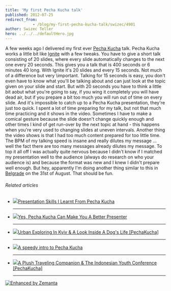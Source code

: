 ```yaml
---
title: 'My first Pecha Kucha talk'
published: 2012-07-25
redirect_from: 
            - /blog/my-first-pecha-kucha-talk/swizec/4901
author: Swizec Teller
hero: ../../../defaultHero.jpg
---
```

A few weeks ago I delivered my first ever [Pecha Kucha](http://en.wikipedia.org/wiki/Pecha_Kucha "Pecha Kucha") talk. Pecha Kucha works a little bit like [Ignite](http://en.wikipedia.org/wiki/Ignite_%28event%29 "Ignite (event)") with a few tweaks. You have to give a short talk consisting of 20 slides, where every slide automatically changes to the next one every 20 seconds. This gives you a talk that is 400 seconds or 6 minutes 40 long. With Ignite it's 20 slides and every 15 seconds. Not much of a difference but very \\important. Talking for 15 seconds is easy, you don't even have to know what you'll be talking about and can just look at the topic given on your slide and start. But with 20 seconds you have to think a little bit aobut what you're going to say, if you wing it completely you will have dead air, but if you prepare a bit too much you will run out of time on every slide.  And it's impossible to catch up to a Pecha Kucha presentation, they're just too quick. I spent a lot of time preparing for my talk, but not that much time practicing and it shows in the video. Sometimes I have to make a comical gesture because the slide doesn't change quickly enough and other times I kind of get run-over by the next topic at hand - this happens when you're very used to changing slides at uneven intervals. Another thing the video shows is that I had too much content prepared for too little time. The BPM of my talking speed is insane and really dilutes my message ... well the fact there are too many messages already dilutes my message. To top it all off I was actually quite nervous because I didn't know if I matched my presentation well to the audience (always do research on who your audience is) and because the format was new and I knew I didn't prepare well enough. But hey, apparently I'm doing another thing similar to this in [Belgrade](<http://maps.google.com/maps?ll=44.8205555556,20.4622222222&spn=0.1,0.1&q=44.8205555556,20.4622222222 (Belgrade)&t=h> "Belgrade") on the 31st of August. That should be fun.

###### Related articles

- [![](http://i.zemanta.com/noimg_05_80_80.jpg)](http://www.designsojourn.com/presentation-skills-i-learnt-from-pecha-kucha/)[Presentation Skills I Learnt From Pecha Kucha](http://www.designsojourn.com/presentation-skills-i-learnt-from-pecha-kucha/)

  * * *

- [![](http://i.zemanta.com/89347850_80_80.jpg)](http://managebetternow.com/2012/05/17/yes-pecha-kucha-can-make-you-a-better-presenter/)[Yes, Pecha Kucha Can Make You A Better Presenter](http://managebetternow.com/2012/05/17/yes-pecha-kucha-can-make-you-a-better-presenter/)

  * * *

- [![](http://i.zemanta.com/noimg_02_80_80.jpg)](http://www.psfk.com/2012/07/pecha-kucha-design-inspiration-21.html)[Urban Exploring In Kyiv & A Look Inside A Dog's Life \[PechaKucha\]](http://www.psfk.com/2012/07/pecha-kucha-design-inspiration-21.html)

  * * *

- [![](http://i.zemanta.com/91959095_80_80.jpg)](http://marlyb.wordpress.com/2012/06/01/a-speedy-intro-to-pecha-kucha/)[A speedy intro to Pecha Kucha](http://marlyb.wordpress.com/2012/06/01/a-speedy-intro-to-pecha-kucha/)

  * * *

- [![](http://i.zemanta.com/102167595_80_80.jpg)](http://www.psfk.com/2012/07/pecha-kucha-design-inspiration-19.html)[A Plush Traveling Companion & The Indonesian Youth Conference \[PechaKucha\]](http://www.psfk.com/2012/07/pecha-kucha-design-inspiration-19.html)

  * * *

[![Enhanced by Zemanta](http://img.zemanta.com/zemified_e.png?x-id=c5d5b794-85a9-4b1e-93f8-12a22bd11ea4)](http://www.zemanta.com/?px "Enhanced by Zemanta")